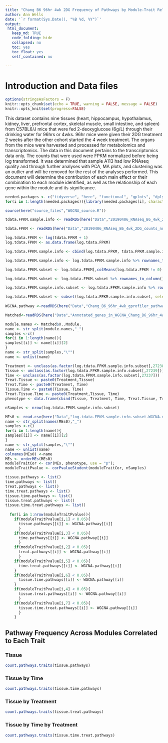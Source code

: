 ```yaml
---
title: "Chang B6 96hr 4wk 2DG Frequency of Pathways by Module-Trait Relationship"
author: Ann Wells
date: '`r format(Sys.Date(), "%B %d, %Y")`'
output:
 html_document:
   keep_md: TRUE
   code_folding: hide
   collapsed: no
   toc: yes
   toc_float: yes
   self_contained: no
   
---
```

<link rel="stylesheet" type="text/css" href="https://cdn.datatables.net/1.10.5/css/jquery.dataTables.min.css">
<script src="https://code.jquery.com/jquery-2.1.2.min.js"></script>
<script src="https://cdn.datatables.net/1.10.5/js/jquery.dataTables.min.js"></script>

<script type="text/javascript">
         $(document).ready(function() {
             $("table").DataTable();
         } );
</script>

# Introduction and Data files

```r
options(stringsAsFactors = F)
knitr::opts_chunk$set(echo = TRUE, warning = FALSE, message = FALSE)
knitr::opts_knit$set(progress=FALSE)
```

This dataset contains nine tissues (heart, hippocampus, hypothalamus, kidney, liver, prefrontal cortex, skeletal muscle, small intestine, and spleen) from C57BL6/J mice that were fed 2-deoxyglucose (6g/L) through their drinking water for 96hrs or 4wks. 96hr mice were given their 2DG treatment 2 weeks after the other cohort started the 4 week treatment. The organs from the mice were harvested and processed for metabolomics and transcriptomics. The data in this document pertains to the transcriptomics data only. The counts that were used were FPKM normalized before being log transformed. It was determined that sample A113 had low RNAseq quality and through further analyses with PCA, MA plots, and clustering was an outlier and will be removed for the rest of the analyses performed. This document will determine the contribution of each main effect or their combination to each module identified, as well as the relationship of each gene within the module and its significance.

```r
needed.packages <- c("tidyverse", "here", "functional", "gplots", "dplyr", "GeneOverlap", "R.utils", "reshape2","magrittr","data.table", "RColorBrewer","preprocessCore", "ARTool","emmeans", "phia", "gProfileR", "WGCNA","plotly", "pheatmap","downloadthis")
for(i in 1:length(needed.packages)){library(needed.packages[i], character.only = TRUE)}

source(here("source_files","WGCNA_source.R"))
```

```r
tdata.FPKM.sample.info <- readRDS(here("Data","20190406_RNAseq_B6_4wk_2DG_counts_phenotypes.RData"))

tdata.FPKM <- readRDS(here("Data","20190406_RNAseq_B6_4wk_2DG_counts_numeric.RData"))

log.tdata.FPKM <- log(tdata.FPKM + 1)
log.tdata.FPKM <- as.data.frame(log.tdata.FPKM)

log.tdata.FPKM.sample.info <- cbind(log.tdata.FPKM, tdata.FPKM.sample.info[,27238:27240])

log.tdata.FPKM.sample.info <- log.tdata.FPKM.sample.info %>% rownames_to_column() %>% filter(rowname != "A113") %>% column_to_rownames()

log.tdata.FPKM.subset <- log.tdata.FPKM[,colMeans(log.tdata.FPKM != 0) > 0.5] 

log.tdata.FPKM.subset <- log.tdata.FPKM.subset %>% rownames_to_column() %>% filter(rowname != "A113") %>% column_to_rownames()

log.tdata.FPKM.sample.info.subset <- log.tdata.FPKM.sample.info %>% rownames_to_column() %>% column_to_rownames()

log.tdata.FPKM.subset <- subset(log.tdata.FPKM.sample.info.subset, select = -c(Time,Treatment,Tissue))
  
WGCNA.pathway <-readRDS(here("Data","Chang_B6_96hr_4wk_gprofiler_pathway_annotation_list_WGCNA.RData"))

Matched<-readRDS(here("Data","Annotated_genes_in_WGCNA_Chang_B6_96hr_4wk.RData"))
```

```r
module.names <- Matched$X..Module.
name <- str_split(module.names,"_")
samples <-c()
for(i in 1:length(name)){
samples[[i]] <- name[[i]][2]
}  
name <- str_split(samples,"\"")
name <- unlist(name)

Treatment <- unclass(as.factor(log.tdata.FPKM.sample.info.subset[,27238]))
Tissue <- unclass(as.factor(log.tdata.FPKM.sample.info.subset[,27239]))
Time <- unclass(as.factor(log.tdata.FPKM.sample.info.subset[,27237]))
Treat.Tissue <- paste0(Treatment,Tissue)
Treat.Time <- paste0(Treatment, Time)
Tissue.Time <- paste0(Tissue, Time)
Treat.Tissue.Time <- paste0(Treatment,Tissue, Time)
phenotype <- data.frame(cbind(Tissue, Treatment, Time, Treat.Tissue, Treat.Time, Tissue.Time, Treat.Tissue.Time))

nSamples <- nrow(log.tdata.FPKM.sample.info.subset)

MEs0 <- read.csv(here("Data","log.tdata.FPKM.sample.info.subset.WGCNA.module.eigens.csv"),header = T, row.names = 1)
name <- str_split(names(MEs0),"_")
samples <-c()
for(i in 1:length(name)){
samples[[i]] <- name[[i]][2]
}  
name <- str_split(samples,"\"")
name <- unlist(name)
colnames(MEs0) <-name
MEs <- orderMEs(MEs0)
moduleTraitCor <- cor(MEs, phenotype, use = "p");
moduleTraitPvalue <- corPvalueStudent(moduleTraitCor, nSamples)
```

```r
tissue.pathways <- list()  
time.pathways <- list()
treat.pathways <- list()
time.treat.pathways <- list()
tissue.time.pathways <- list()
tissue.treat.pathways <- list()
tissue.time.treat.pathways <- list()
  
  for(i in 1:nrow(moduleTraitPvalue)){
    if(moduleTraitPvalue[i,1] < 0.05){
      tissue.pathways[[i]] <- WGCNA.pathway[[i]]
      }
    if(moduleTraitPvalue[i,3] < 0.05){
      time.pathways[[i]] <- WGCNA.pathway[[i]]
      }
    if(moduleTraitPvalue[i,2] < 0.05){
      treat.pathways[[i]] <- WGCNA.pathway[[i]]
      }
    if(moduleTraitPvalue[i,5] < 0.05){
      time.treat.pathways[[i]] <- WGCNA.pathway[[i]]  
    }
    if(moduleTraitPvalue[i,6] < 0.05){
      tissue.time.pathways[[i]] <- WGCNA.pathway[[i]]
    }
    if(moduleTraitPvalue[i,4] < 0.05){
      tissue.treat.pathways[[i]] <- WGCNA.pathway[[i]]
      }
    if(moduleTraitPvalue[i,7] < 0.05){
      tissue.time.treat.pathways[[i]] <- WGCNA.pathway[[i]]
      }
    }
```

## Pathway Frequency Across Modules Correlated to Each Trait {.tabset .tabset-fade .tabset-pills}

### Tissue
```r
count.pathways.traits(tissue.pathways)
```

### Tissue by Time
```r
count.pathways.traits(tissue.time.pathways)
```

### Tissue by Treatment
```r
count.pathways.traits(tissue.treat.pathways)
```

### Tissue by Time by Treatment
```r
count.pathways.traits(tissue.time.treat.pathways)
```
